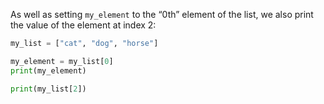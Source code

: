 As well as setting `my_element` to the "0th" element of the list, we also print the value of the element at index 2:

```python

my_list = ["cat", "dog", "horse"]

my_element = my_list[0]
print(my_element)

print(my_list[2])
```


